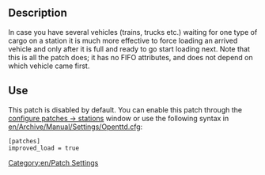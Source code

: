 [[Category:en/Patch Settings]]
== Description ==
In case you have several vehicles (trains, trucks etc.) waiting for one type of cargo on a station it is much more effective to force loading an arrived vehicle and only after it is full and ready to go start loading next. Note that this is all the patch does; it has no FIFO attributes, and does not depend on which vehicle came first.

== Use ==
This patch is disabled by default. You can enable this patch through the [[en/Archive/Manual/Settings/Configuring patches/Construction|configure patches -> stations]] window or use the following syntax in [[en/Archive/Manual/Settings/Openttd.cfg]]:

<pre>
[patches]
improved_load = true
</pre>